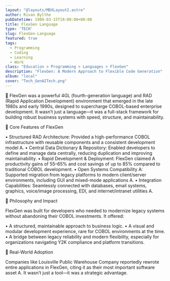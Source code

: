 ```yaml
---
layout: "@layouts/MDXLayout2.astro"
author: Rivan Bylthe
pubDatetime: 1989-03-15T19:00:00+00:00
title: FlexGen Language
type: 'TECH'
slug: FlexGen-Language
featured: true
tags:
  - Programming
  - Coding
  - Learning
  - Work
class: "Education > Programming > Languages > FlexGen"
description: "FlexGen: A Modern Approach to Flexible Code Generation"
album: "local"
cover: "Tech_GenAITech.png"
---
```

🌌 FlexGen was a powerful 4GL (fourth-generation language) and RAD (Rapid Application Development) environment that emerged in the late 1980s and early 1990s, designed to supercharge COBOL-based enterprise development. It wasn’t just a language—it was a full-stack framework for building robust business systems with speed, structure, and maintainability.

🧩 Core Features of FlexGen

•  Structured RAD Architecture: Provided a high-performance COBOL infrastructure with reusable components and a consistent development model A.
•  Central Data Dictionary & Repository: Enabled developers to define and manage data centrally, reducing duplication and improving maintainability.
•  Rapid Development & Deployment: FlexGen claimed A productivity gains of 55–65% and cost savings of up to 85% compared to traditional COBOL development.
•  Open Systems Compatibility A: Supported migration from legacy platforms to modern client/server environments, including GUI and mixed-mode applications A.
•  Integration Capabilities: Seamlessly connected with databases, email systems, graphics, voice/image processing, EDI, and internet/intranet utilities A.

🧠 Philosophy and Impact

FlexGen was built for developers who needed to modernize legacy systems without abandoning their COBOL investments. It offered:

•  A structured, maintainable approach to business logic.
•  A visual and modular development experience, rare for COBOL environments at the time.
•  A bridge between legacy reliability and modern flexibility, especially for organizations navigating Y2K compliance and platform transitions.

🏢 Real-World Adoption

Companies like Louisville Public Warehouse Company reportedly rewrote entire applications in FlexGen, citing it as their most important software asset A. It wasn’t just a tool—it was a strategic advantage.